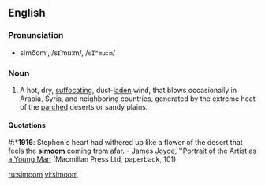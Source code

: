 ==English==
{{wikipedia}}
===Pronunciation===
*sĭmo͞omʹ, /sɪˈmuːm/, /<tt>sI"mu:m</tt>/

===Noun===
{{en-noun}}

# A hot, dry, [[suffocating]], dust-[[laden]] wind, that blows occasionally in Arabia, Syria, and neighboring countries, generated by the extreme heat of the [[parched]] deserts or sandy plains.

====Quotations====
#:*'''1916''': Stephen's heart had withered up like a flower of the desert that feels the '''simoom''' coming from afar. - [[w:James Joyce|James Joyce]], ''[[w:Portrait of the Artist as a Young Man|Portrait of the Artist as a Young Man]] (Macmillan Press Ltd, paperback, 101)

[[ru:simoom]]
[[vi:simoom]]
